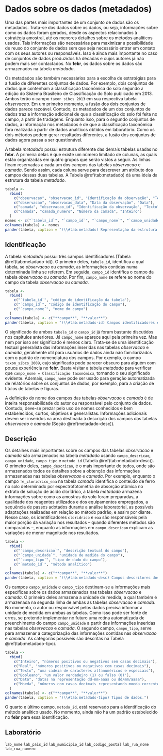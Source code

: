 # Dados sobre os dados (metadados) {#metadados}

Uma das partes mais importantes de um conjunto de dados são os metadados. Trata-se dos dados sobre os dados, ou seja, informações sobre como os dados foram gerados, desde os aspectos relacionados à estratégia amostral, até os menores detalhes sobre os métodos analíticos usados. Tais informações são necessárias para maximizar a possibilidade de reuso do conjunto de dados sem que seja necessário entrar em contato com os seus autores ou responsáveis. Isso é ainda mais importante no caso de conjuntos de dados produzidos há décadas e cujos autores já não podem mais ser contactados. No **febr**, os dados sobre os dados são armazenados na tabela *metadado*.

Os metadados são também necessários para a escolha de estratégias para a fusão de diferentes conjuntos de dados. Por exemplo, dois conjuntos de dados que contenham a classificação taxonômica do solo segundo a edição do Sistema Brasileiro de Classificação do Solo publicado em 2013. Ambos terão o campo `taxon_sibcs_2013` em sua respectiva tabela *observacao*. Em um primeiro momento, a fusão dos dois conjuntos de dados parece razoável. Contudo, os metadados de um dos conjuntos de dados traz a informação adicional de que a classificação do solo foi feita no campo, a partir de tradagens. Enquanto isso, para o segundo conjuntos de dados, a informação nos metadados é de que a classificação taxonômica fora realizada a partir de dados analíticos obtidos em laboratório. Como os dois métodos podem gerar resultados diferentes, a fusão dos conjuntos de dados agora passa a ser questionável.

A tabela *metadado* possui estrutura diferente das demais tabelas usadas no **febr**. A primeira delas é que existe um número limitado de colunas, as quais estão organizadas em quatro grupos que serão vistos a seguir. As linhas ficam reservadas a cada um dos campos das tabelas *observacao* e *camada*. Sendo assim, cada coluna serve para descrever um atributo dos campos dessas duas tabelas. A Tabela \@ref(tab:metadado) dá uma ideia da estrutura da tabela *metadado*.

```r
tabela <- 
  rbind(
    c("observacao", "observacao_id", "Identificação da observação", "Texto"),
    c("observacao", "observacao_data", "Data da observação", "Data"),
    c("camada", "observacao_id", "Identificação da observação", "Texto"),
    c("camada", "camada_numero", "Número da camada", "Inteiro")
  )
nomes <- c("`tabela_id`", "`campo_id`", "`campo_nome`", "`campo_unidade`")
colnames(tabela) <- nomes
pander(tabela, caption = "(\\#tab:metadado) Representação da estrutura da tabela *metadado*.")
```

## Identificação

A tabela *metadado* possui três campos identificadores (Tabela \@ref(tab:metadado-id)). O primeiro deles, `tabela_id`, identifica a qual tabela, se *observacao* ou *camada*, as informações contidas numa determinada linha se referem. Em seguida, `campo_id` identifica o campo da tabela *observacao* ou *camada*. Por fim, `campo_nome` se refere ao nome do campo da tabela *observacao* ou *camada*.

```r
tabela <- 
  rbind(
    c("`tabela_id`", "código de identificação da tabela"),
    c("`campo_id`", "código de identificação do campo"),
    c("`campo_nome`", "nome do campo")
  )
colnames(tabela) <- c("**campo**", "**valor**")
pander(tabela, caption = "(\\#tab:metadado-id) Campos identificadores dos metadados.")
```

O significado de ambos `tabela_id` e `campo_id` já foram bastante discutidos nos capítulos anteriores. Já `campo_nome` aparece aqui pela primeira vez. Mas nem por isso ser significado é menos claro. Trata-se de uma identificação textual generalista das informações inseridas nas tabelas *observacao* e *camada*, geralmente util para usuários de dados ainda não familiarizados com o padrão de nomenclatura dos campos. Por exemplo, o campo `taxon_sibcs_2009`, cujo significado pode parecer obscuro para alguém com pouca experiência no **febr**. Basta visitar a tabela *metadado* para verificar que `campo_nome = Classificação taxonômica`, tornando o seu significado evidente. Ademais, `campo_nome` pode ser usado para geração automatizada de relatórios sobre os conjuntos de dados, por exemplo, para a criação de títulos de tabelas e figuras.

A definição do nome dos campos das tabelas *observacao* e *camada* é de inteira responsabilidade do autor ou responsável pelo conjunto de dados. Contudo, deve-se prezar pelo uso de nomes conhecidos e bem estabelecidos, curtos, objetivos e generalistas. Informações adicionais devem ser inseridos na área destinada à descrição dos campos das tabelas *observacao* e *camada* (Seção \@ref(metadado-desc)).

## Descrição {#metadado-desc}

Os detalhes mais importantes sobre os campos das tabelas *observacao* e *camada* são armazenados na tabela *metadado* usando `campo_descricao`, `campo_unidade`, `campo_tipo` e `metodo_id` (Tabela \@ref(tab:metadado-desc)). O primeiro deles, `campo_descricao`, é o mais importante de todos, onde são armazenados todos os detalhes sobre a obtenção das informações armazenadas nas tabelas *observacao* e *camada*. Por exemplo, enquanto o campo `fe_cloridrico_eaa` na tabela *camada* identifica o conteúdo de ferro no solo determinado por espectrofotometria de absorção atômica no extrato de solução de ácido clorídrico, a tabela *metadado* armazena informações sobre como as amostras do solo foram preparadas, a qualidade dos reagentes utilizados e dos equipamentos empregados, a sequência de passos adotados durante a análise laboratorial, as possíveis adaptações realizadas em relação ao método padrão, e assim por diante. Nesse caso, os identificadores `cloridrico` e `eaa` são responsáveis pela maior porção da variação nos resultados -- quando diferentes métodos são comparados --, enquanto as informações em `campo_descricao` explicam as variações de menor magnitude nos resultados.

```r
tabela <- 
  rbind(
    c("`campo_descricao`", "descrição textual do campo"),
    c("`campo_unidade`", "unidade de medida do campo"),
    c("`campo_tipo`", "tipo de dado do campo"),
    c("`metodo_id`", "método analítico")
  )
colnames(tabela) <- c("**campo**", "**valor**")
pander(tabela, caption = "(\\#tab:metadado-desc) Campos descritores dos metadados.")
```

Os campos `campo_unidade` e `campo_tipo` destinam-se a informações mais específicas sobre os dados armazenados nas tabelas *observacao* e *camada*. O primeiro deles armazena a unidade de medida, a qual também é armazenada na segunda linha de ambas as tabelas *observacao* e *camada*. No momento, o autor ou responsável pelos dados precisa informar a unidade de medida em ambas as tabelas. Como isso pode ser fonte de erros, se pretende implementar no futuro uma rotina automatizada de preenchimento do campo `campo_unidade` a partir das informações inseridas nas tabelas *observacao* e *camada*. O segundo campo, `campo_tipo`, serve para armazenar a categorização das informações contidas nas *observacao* e *camada*. As categorias possíveis são descritas na Tabela \@ref(tab:metadado-tipo).

```r
tabela <- 
  rbind(
    c("Inteiro", "números positivos ou negativos sem casas decimais"),
    c("Real", "números positivos ou negativos com casas decimais"),
    c("Texto", "uma cadeia de caracteres alfanuméricos e especiais"),
    c("Booleano", "um valor verdadeiro (1) ou falso (0)"),
    c("Data", "datas na representação dd-mm-aaaa ou dd/mm/aaaa"),
    c("Moeda", "números com casas decimais representando moeda corrente")
  )
colnames(tabela) <- c("**campo**", "**valor**")
pander(tabela, caption = "(\\#tab:metadado-tipo) Tipos de dados.")
```

O quarto e último campo, `metodo_id`, está reservado para a identificação do método analítico usado. No momento, ainda não há um padrão estabelecido no **febr** para essa identificação.

## Laboratório

`lab_nome`
`lab_pais_id`
`lab_municipio_id`
`lab_codigo_postal`
`lab_rua_nome`
`lab_rua_numero`
